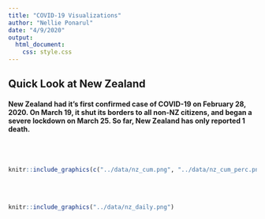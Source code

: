```yaml
---
title: "COVID-19 Visualizations"
author: "Nellie Ponarul"
date: "4/9/2020"
output: 
  html_document:
    css: style.css
---
```

<!-- add class.source and class.output to add css classes to R markdown chunks-->



## Quick Look at New Zealand
#### New Zealand had it's first confirmed case of COVID-19 on February 28, 2020. On March 19, it shut its borders to all non-NZ citizens, and began a severe lockdown on March 25. So far, New Zealand has only reported 1 death.
<br></br>

```r
knitr::include_graphics(c("../data/nz_cum.png", "../data/nz_cum_perc.png"))
```
<br></br>
```r
knitr::include_graphics("../data/nz_daily.png")
```


